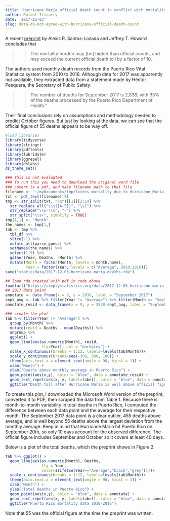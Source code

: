 ```yaml
---
title: 'Hurricane María official death count in conflict with mortality data'
author: Rafael Irizarry
date: '2017-12-03'
slug: data-do-not-agree-with-hurricane-official-death-count
---
```


A recent [preprint](https://osf.io/preprints/socarxiv/s7dmu) by Alexis R. Santos-Lozada and Jeffrey T. Howard concludes that

>>The mortality burden may [be] higher than official counts, and may exceed the current official death toll by a factor of 10.

The authors used monthly death records from the Puerto Rico Vital Statistics system from 2010 to 2016. Although data for 2017 was apparently not available, they extracted data from a statement made by Héctor Pesquera, the Secretary of Public Safety:

>> The number of deaths for September 2017 is 2,838, with 95% of the deaths processed by the Puerto Rico Department of Health.”

Their final conclusions rely on assumptions and methodology needed to predict October figures. But just by looking at the data, we can see that the official figure of 55 deaths appears to be way off. 

```r
#load libraries
library(tidyverse)
library(stringr)
library(pdftools)
library(lubridate)
library(ggrepel)
library(dslabs)
ds_theme_set()
```

```r
### This is not evaluated
### To run this you need to download the original word file
### covert to a pdf, and make filename path to that file
filename <- "~/myDocuments/tmp/Excess_mortality_due_to_Hurricane_Maria_to_be_measured_using_a_simple_method.pdf"
txt <- pdf_text(filename)[4]
tmp <- str_split(txt, "\n")[[1]][2:14] %>%
  str_replace_all("\\s([A-Z])", "\\1") %>%
  str_replace("\\s-\\s", "-") %>%
  str_split("\\s+", simplify = TRUE) 
tmp[1,1] <- "Month"
the_names <- tmp[1,]
tab <- tmp %>% 
  tbl_df %>% 
  slice(-1) %>% 
  mutate_all(parse_guess) %>% 
  setNames(the_names) %>%
  select(1:9) %>%
  gather(Year, Deaths, -Month) %>%
  mutate(Month = factor(Month, levels = month.name),
         Year = factor(Year, levels = c("Average", 2010:2016)))
save("static/data/2017-12-03-hurricane-maria-deaths.rda")
```

```r
## load rda created wtih pdf in code above
load(url("https://simplystatistics.org/data/2017-12-03-hurricane-maria-deaths.rda"))
## 2017 data point 
annotate <- data_frame(x = 9, y = 2838, label = "September 2017")
sept_avg <- tab %>% filter(Year != "Average") %>% filter(Month == "September") %>% .$Deaths %>% mean()
annotate_resid <- data_frame(x = 9, y = 2838-sept_avg, label = "September 2017")

### create the plot
tab %>% filter(Year != "Average") %>%
  group_by(Month) %>%
  mutate(resid = Deaths - mean(Deaths)) %>%
  ungroup %>%
  ggplot() +
  geom_line(aes(as.numeric(Month), resid, 
                lty=Year), col = "darkgrey") +
  scale_x_continuous(breaks = 1:12, labels=levels(tab$Month))+ 
  scale_y_continuous(breaks=seq(-300, 500, 100)) + 
  theme(axis.text.x = element_text(angle = 90, hjust = 1)) +
  xlab("Month") +
  ylab("Deaths above monthly average in Puerto Rico") + 
  geom_point(aes(x,y), color = "blue", data = annotate_resid) +
  geom_text_repel(aes(x, y, label=label), color = "blue", data = annotate_resid) +
  ggtitle("Death toll after Hurricane María is well above official figure of 55")
```


To create this plot, I downloaded the Microsoft Word version of the preprint, converted it to PDF, then scraped the data from Table 1. Because there is month-to-month variability in total deaths in Puerto Rico, I computed the difference between each data point and the average for their respective month.
The September 2017 data point is a clear outlier, 455 deaths above average, and is well beyond 55 deaths above the largest deviation from the monthly average. Keep in mind that Hurricane María hit Puerto Rico on September 20th, so only 10 days account for the observed difference. The official figure includes September and October so it covers at least 40 days. 

Below is a plot of the total deaths, which the preprint shows in Figure 2.
```r
tab %>% ggplot() +
  geom_line(aes(as.numeric(Month), Deaths, 
                lty = Year, 
                color=I(ifelse(Year=="Average","black","grey"))))+
  scale_x_continuous(breaks = 1:12, labels=levels(tab$Month))+ 
  theme(axis.text.x = element_text(angle = 90, hjust = 1)) +
  xlab("Month") +
  ylab("Total deaths in Puerto Rico") + 
  geom_point(aes(x,y), color = "blue", data = annotate) +
  geom_text_repel(aes(x, y, label=label), color = "blue", data = annotate) +
  ggtitle("Puerto Rico mortality data 2010-2016")
```

Note that 55 was the official figure at the time the preprint was written.



